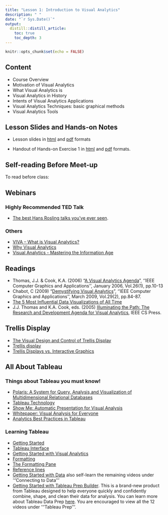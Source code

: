 ```yaml
---
title: "Lesson 1: Introduction to Visual Analytics"
description: " "
date: "`r Sys.Date()`"
output:
  distill::distill_article:
    toc: true
    toc_depth: 3
---
```


```r
knitr::opts_chunk$set(echo = FALSE)
```

## Content

* Course Overview
* Motivation of Visual Analytics
* What Visual Analytics is
* Visual Analytics in History
* Intents of Visual Analytics Applications
* Visual Analytics Techniques: basic graphical methods
* Visual Analytics Tools

## Lesson Slides and Hands-on Notes 

- Lesson slides in [html](../lesson/Lesson01/Lesson01-Intro_to_VAA.html) and [pdf](../lesson/Lesson01/Lesson01-Intro_to_VAA.pdf) formats

- Handout of Hands-on Exercise 1 in [html](../Hands-on_Ex/Hands-on_Ex01/Hands-on_Ex01.html) and [pdf](../Hands-on_Ex/Hands-on_Ex01/Hands-on_Ex01.pdf) formats.


## Self-reading Before Meet-up

To read before class:

## Webinars

### Highly Recommended TED Talk
* [The best Hans Rosling talks you’ve ever seen](https://www.ted.com/talks/hans_rosling_the_best_stats_you_ve_ever_seen?referrer=playlist-the_best_hans_rosling_talks_yo).

### Others
* [VIVA – What is Visual Analytics?](https://www.youtube.com/watch?v=LYKO_6KPZCM/)
* [Why Visual Analytics](https://www.youtube.com/watch?v=5uGRGqCFryg/) 
* [Visual Analytics - Mastering the Information Age](https://www.youtube.com/watch?v=5i3xbitEVfs/)
 

## Readings
* Thomas, J.J. & Cook, K.A. (2006) "[A Visual Analytics Agenda](https://www-computer-org.libproxy.smu.edu.sg/csdl/magazine/cg/2006/01/mcg2006010010/13rRUxBa5ej)", ''IEEE Computer Graphics and Applications'', January 2006, Vol.26(1), pp.10-13
* Chabot, C (2009) "[Demystifying Visual Analytics](https://www-computer-org.libproxy.smu.edu.sg/csdl/magazine/cg/2009/02/mcg2009020084/13rRUy3gn3z)", ''IEEE Computer Graphics and Applications'', March 2009, Vol.29(2), pp.84-87. 
* [The 5 Most Influential Data Visualizations of All Time](https://www.tableau.com/sites/default/files/whitepapers/the_5_most_influential_data_visualizations_of_all_time.pdf)
* J.J. Thomas and K.A. Cook, eds. (2005) [Illuminating the Path: The Research and Development Agenda for Visual Analytics](https://ils.unc.edu/courses/2017_fall/inls641_001/books/RD_Agenda_VisualAnalytics.pdf), IEEE CS Press.


## Trellis Display

* [The Visual Design and Control of Trellis Display](https://www-jstor-org.libproxy.smu.edu.sg/stable/1390777?seq=1#metadata_info_tab_contents)
* [Trellis display](https://onlinelibrary-wiley-com.libproxy.smu.edu.sg/doi/full/10.1002/wics.121)
* [Trellis Displays vs. Interactive Graphics](https://www.researchgate.net/publication/2671674_Trellis_Displays_vs_Interactive_Graphics)


## All About Tableau

### Things about Tableau you must know!
 
* [Polaris: A System for Query, Analysis,and Visualization of Multidimensional Relational Databases](https://graphics.stanford.edu/papers/polaris_extended/polaris.pdf)
* [Tableau Technology](https://www.tableau.com/products/technology)
* [Show Me: Automatic Presentation for Visual Analysis](https://www.tableau.com/sites/default/files/whitepapers/081027-infovis-showme-vfinal-fix.pdf)
* [Whitepaper: Visual Analysis for Everyone](https://www.tableau.com/sites/default/files/whitepapers/TS_WP_VA_F2_new_temp_0.pdf)
* [Analytics Best Practices in Tableau](https://help.tableau.com/current/blueprint/en-us/bp_analytics_best_practices_in_tableau.htm)

### Learning Tableau

* [Getting Started](https://www.tableau.com/learn/tutorials/on-demand/getting-started)
* [Tableau Interface](http://www.tableau.com/learn/tutorials/on-demand/tableau-interface)
* [Getting Started with Visual Analytics](https://www.tableau.com/learn/tutorials/on-demand/getting-started-visual-analytics)
* [Formatting](https://www.tableau.com/learn/tutorials/on-demand/formatting) 
* [The Formatting Pane](https://www.tableau.com/learn/tutorials/on-demand/formatting-pane)
* [Reference lines](https://www.tableau.com/learn/tutorials/on-demand/reference-lines)
* [Getting Started with Data](https://www.tableau.com/learn/tutorials/on-demand/getting-started-data) also self-learn the remaining videos under '''Connecting to Data'''
* [Getting Started with Tableau Prep Builder](https://www.tableau.com/learn/tutorials/on-demand/getting-started-tableau-prep).  This is a brand-new product from Tableau designed to help everyone quickly and confidently combine, shape, and clean their data for analysis.  You can learn more about Tableau Data Prep [here](https://www.tableau.com/about/blog/2018/3/tableau-prep-project-maestro-here-redefining-your-data-prep-experience-84620).  You are encouraged to view all the 12 videos under '''Tableau Prep'''.